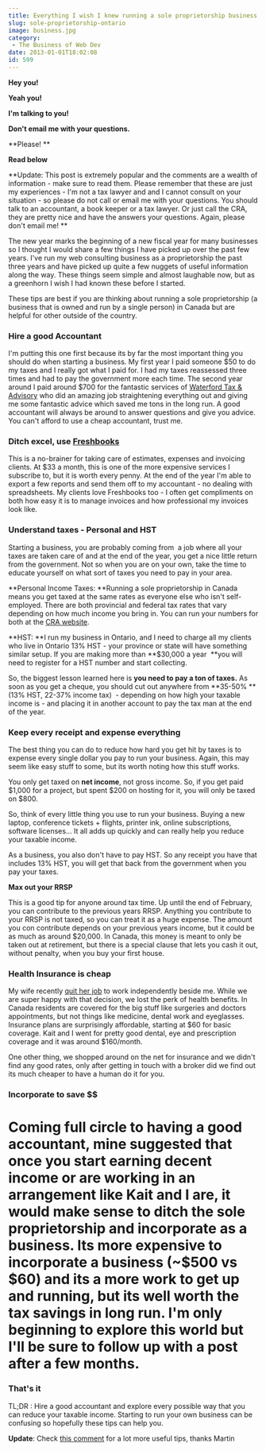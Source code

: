 ```yaml
---
title: Everything I wish I knew running a sole proprietorship business
slug: sole-proprietorship-ontario
image: business.jpg
category:
 - The Business of Web Dev
date: 2013-01-01T18:02:08
id: 599
---
```


**Hey you!**

**Yeah you!**

**I'm talking to you!**

**Don't email me with your questions.**

\*\*Please! \*\*

**Read below**

\*\*Update: This post is extremely popular and the comments are a wealth of information - make sure to read them. Please remember that these are just my experiences - I'm not a tax lawyer and and I cannot consult on your situation - so please do not call or email me with your questions. You should talk to an accountant, a book keeper or a tax lawyer. Or just call the CRA, they are pretty nice and have the answers your questions. Again, please don't email me! \*\*

The new year marks the beginning of a new fiscal year for many businesses so I thought I would share a few things I have picked up over the past few years. I've run my web consulting business as a proprietorship the past three years and have picked up quite a few nuggets of useful information along the way. These things seem simple and almost laughable now, but as a greenhorn I wish I had known these before I started.

These tips are best if you are thinking about running a sole proprietorship (a business that is owned and run by a single person) in Canada but are helpful for other outside of the country.

### Hire a good Accountant

I'm putting this one first because its by far the most important thing you should do when starting a business. My first year I paid someone $50 to do my taxes and I really got what I paid for. I had my taxes reassessed three times and had to pay the government more each time. The second year around I paid around $700 for the fantastic services of [Waterford Tax & Advisory](http://www.waterfordta.com/) who did an amazing job straightening everything out and giving me some fantastic advice which saved me tons in the long run. A good accountant will always be around to answer questions and give you advice. You can't afford to use a cheap accountant, trust me.

### Ditch excel, use [Freshbooks](http://www.shareasale.com/r.cfm?B=963929&U=976068&M=52946&urllink=)

This is a no-brainer for taking care of estimates, expenses and invoicing clients. At $33 a month, this is one of the more expensive services I subscribe to, but it is worth every penny. At the end of the year I'm able to export a few reports and send them off to my accountant - no dealing with spreadsheets. My clients love Freshbooks too - I often get compliments on both how easy it is to manage invoices and how professional my invoices look like.

### Understand taxes - Personal and HST

Starting a business, you are probably coming from  a job where all your taxes are taken care of and at the end of the year, you get a nice little return from the government. Not so when you are on your own, take the time to educate yourself on what sort of taxes you need to pay in your area.

\*\*Personal Income Taxes: \*\*Running a sole proprietorship in Canada means you get taxed at the same rates as everyone else who isn't self-employed. There are both provincial and federal tax rates that vary depending on how much income you bring in. You can run your numbers for both at the [CRA website](http://www.cra-arc.gc.ca/tx/ndvdls/fq/txrts-eng.html).

\*\*HST: \*\*I run my business in Ontario, and I need to charge all my clients who live in Ontario 13% HST - your province or state will have something similar setup. If you are making more than \*\*$30,000 a year  \*\*you will need to register for a HST number and start collecting.

So, the biggest lesson learned here is **you need to pay a ton of taxes.** As soon as you get a cheque, you should cut out anywhere from \*\*35-50% \*\*(13% HST, 22-37% income tax)  - depending on how high your taxable income is - and placing it in another account to pay the tax man at the end of the year.

### Keep every receipt and expense everything

The best thing you can do to reduce how hard you get hit by taxes is to expense every single dollar you pay to run your business. Again, this may seem like easy stuff to some, but its worth noting how this stuff works.

You only get taxed on **net income**, not gross income. So, if you get paid $1,000 for a project, but spent $200 on hosting for it, you will only be taxed on $800.

So, think of every little thing you use to run your business. Buying a new laptop, conference tickets + flights, printer ink, online subscriptions, software licenses... It all adds up quickly and can really help you reduce your taxable income.

As a business, you also don't have to pay HST. So any receipt you have that includes 13% HST, you will get that back from the government when you pay your taxes.

**Max out your RRSP**

This is a good tip for anyone around tax time. Up until the end of February, you can contribute to the previous years RRSP. Anything you contribute to your RRSP is not taxed, so you can treat it as a huge expense. The amount you con contribute depends on your previous years income, but it could be as much as around $20,000. In Canada, this money is meant to only be taken out at retirement, but there is a special clause that lets you cash it out, without penalty, when you buy your first house.

### Health Insurance is cheap

My wife recently [quit her job](kaitbos.com/i-quit/) to work independently beside me. While we are super happy with that decision, we lost the perk of health benefits. In Canada residents are covered for the big stuff like surgeries and doctors appointments, but not things like medicine, dental work and eyeglasses. Insurance plans are surprisingly affordable, starting at $60 for basic coverage. Kait and I went for pretty good dental, eye and prescription coverage and it was around $160/month.

One other thing, we shopped around on the net for insurance and we didn't find any good rates, only after getting in touch with a broker did we find out its much cheaper to have a human do it for you.

### Incorporate to save $$

# Coming full circle to having a good accountant, mine suggested that once you start earning decent income or are working in an arrangement like Kait and I are, it would make sense to ditch the sole proprietorship and incorporate as a business. Its more expensive to incorporate a business (~$500 vs $60) and its a more work to get up and running, but its well worth the tax savings in long run. I'm only beginning to explore this world but I'll be sure to follow up with a post after a few months.

### That's it

TL;DR : Hire a good accountant and explore every possible way that you can reduce your taxable income. Starting to run your own business can be confusing so hopefully these tips can help you.

**Update**: Check [this comment](http://wesbos.com/sole-proprietorship-ontario/#comment-951) for a lot more useful tips, thanks Martin